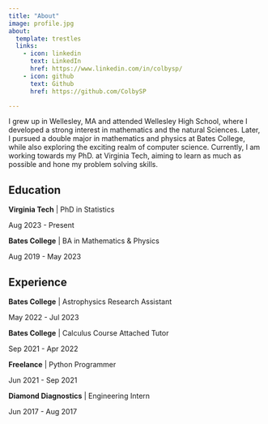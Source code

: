 ```yaml
---
title: "About"
image: profile.jpg
about:
  template: trestles
  links:
    - icon: linkedin
      text: LinkedIn
      href: https://www.linkedin.com/in/colbysp/
    - icon: github
      text: Github
      href: https://github.com/ColbySP

---
```


I grew up in Wellesley, MA and attended Wellesley High School, where I developed a strong interest in mathematics and the natural Sciences. Later, I pursued a double major in mathematics and physics at Bates College, while also exploring the exciting realm of computer science. Currently, I am working towards my PhD. at Virginia Tech, aiming to learn as much as possible and hone my problem solving skills.

## Education

**Virginia Tech** | PhD in Statistics

Aug 2023 - Present

**Bates College** | BA in Mathematics & Physics

Aug 2019 - May 2023

## Experience

**Bates College** | Astrophysics Research Assistant

May 2022 - Jul 2023

**Bates College** | Calculus Course Attached Tutor

Sep 2021 - Apr 2022

**Freelance** | Python Programmer

Jun 2021 - Sep 2021

**Diamond Diagnostics** | Engineering Intern

Jun 2017 - Aug 2017

